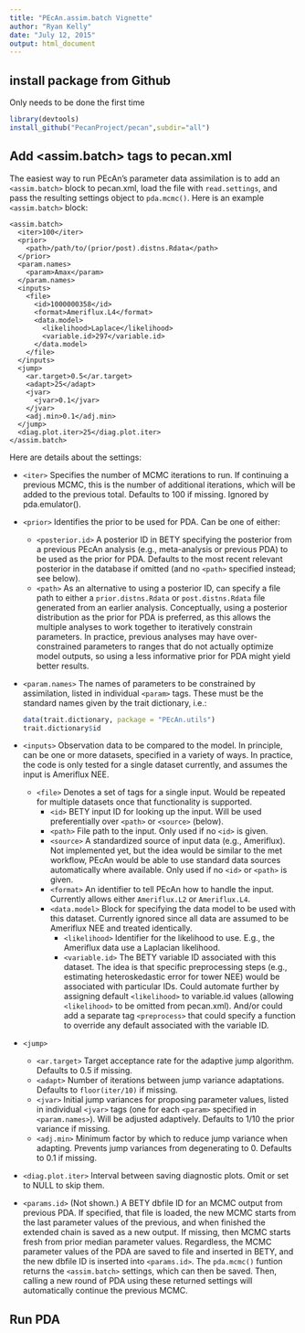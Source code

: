```yaml
---
title: "PEcAn.assim.batch Vignette"
author: "Ryan Kelly"
date: "July 12, 2015"
output: html_document
---
```


## install package from Github

Only needs to be done the first time
```r
library(devtools)
install_github("PecanProject/pecan",subdir="all")
```


## Add <assim.batch> tags to pecan.xml

The easiest way to run PEcAn's parameter data assimilation is to add an `<assim.batch>` block to pecan.xml, load the file with `read.settings`, and pass the resulting settings object to `pda.mcmc()`. Here is an example `<assim.batch>` block:

```
<assim.batch>
  <iter>100</iter>
  <prior>
    <path>/path/to/(prior/post).distns.Rdata</path>
  </prior>
  <param.names>
    <param>Amax</param>
  </param.names>
  <inputs>
    <file>
      <id>1000000358</id>
      <format>Ameriflux.L4</format>
      <data.model>
        <likelihood>Laplace</likelihood>
        <variable.id>297</variable.id>
      </data.model>
    </file>
  </inputs>
  <jump>
    <ar.target>0.5</ar.target>
    <adapt>25</adapt>
    <jvar>
      <jvar>0.1</jvar>
    </jvar>
    <adj.min>0.1</adj.min>
  </jump>
  <diag.plot.iter>25</diag.plot.iter>
</assim.batch>
```


Here are details about the settings:


* `<iter>` Specifies the number of MCMC iterations to run. If continuing a previous MCMC, this is the number of additional iterations, which will be added to the previous total. Defaults to 100 if missing. Ignored by pda.emulator(). 
* `<prior>` Identifies the prior to be used for PDA. Can be one of either:
  + `<posterior.id>` A posterior ID in BETY specifying the posterior from a previous PEcAn analysis (e.g., meta-analysis or previous PDA) to be used as the prior for PDA. Defaults to the most recent relevant posterior in the database if omitted (and no `<path>` specified instead; see below).
  + `<path>` As an alternative to using a posterior ID, can specify a file path to either a `prior.distns.Rdata` or `post.distns.Rdata` file generated from an earlier analysis. Conceptually, using a posterior distribution as the prior for PDA is preferred, as this allows the multiple analyses to work together to iteratively constrain parameters. In practice, previous analyses may have over-constrained parameters to ranges that do not actually optimize model outputs, so using a less informative prior for PDA might yield better results. 
* `<param.names>` The names of parameters to be constrained by assimilation, listed in individual `<param>` tags. These must be the standard names given by the trait dictionary, i.e.:

  ```r
  data(trait.dictionary, package = "PEcAn.utils")
  trait.dictionary$id
  ```

* `<inputs>` Observation data to be compared to the model. In principle, can be one or more datasets, specified in a variety of ways. In practice, the code is only tested for a single dataset currently, and assumes the input is Ameriflux NEE. 
  + `<file>` Denotes a set of tags for a single input. Would be repeated for multiple datasets once that functionality is supported. 
    + `<id>` BETY input ID for looking up the input. Will be used preferentially over `<path>` or `<source>` (below). 
    + `<path>` File path to the input. Only used if no `<id>` is given. 
    + `<source>` A standardized source of input data (e.g., Ameriflux). Not implemented yet, but the idea would be similar to the met workflow, PEcAn would be able to use standard data sources automatically where available. Only used if no `<id>` or `<path>` is given.
    + `<format>` An identifier to tell PEcAn how to handle the input. Currently allows either `Ameriflux.L2` or `Ameriflux.L4`. 
    + `<data.model>` Block for specifying the data model to be used with this dataset. Currently ignored since all data are assumed to be Ameriflux NEE and treated identically.
      + `<likelihood>` Identifier for the likelihood to use. E.g., the Ameriflux data use a Laplacian likelihood. 
      + `<variable.id>` The BETY variable ID associated with this dataset. The idea is that specific preprocessing steps (e.g., estimating heteroskedastic error for tower NEE) would be associated with particular IDs. Could automate further by assigning default `<likelihood>` to variable.id values (allowing `<likelihood>` to be omitted from pecan.xml). And/or could add a separate tag `<preprocess>` that could specify a function to override any default associated with the variable ID.
* `<jump>` 
  + `<ar.target>` Target acceptance rate for the adaptive jump algorithm. Defaults to 0.5 if missing. 
  + `<adapt>` Number of iterations between jump variance adaptations. Defaults to `floor(iter/10)` if missing. 
  + `<jvar>` Initial jump variances for proposing parameter values, listed in individual `<jvar>` tags (one for each `<param>` specified in `<param.names>`). Will be adjusted adaptively. Defaults to 1/10 the prior variance if missing.
  + `<adj.min>` Minimum factor by which to reduce jump variance when adapting. Prevents jump variances from degenerating to 0. Defaults to 0.1 if missing. 
* `<diag.plot.iter>` Interval between saving diagnostic plots. Omit or set to NULL to skip them.
* `<params.id>` (Not shown.) A BETY dbfile ID for an MCMC output from previous PDA. If specified, that file is loaded, the new MCMC starts from the last parameter values of the previous, and when finished the extended chain is saved as a new output. If missing, then MCMC starts fresh from prior median parameter values. Regardless, the MCMC parameter values of the PDA are saved to file and inserted in BETY, and the new dbfile ID is inserted into `<params.id>`. The `pda.mcmc()` funtion returns the `<assim.batch>` settings, which can then be saved. Then, calling a new round of PDA using these returned settings will automatically continue the previous MCMC. 



## Run PDA







